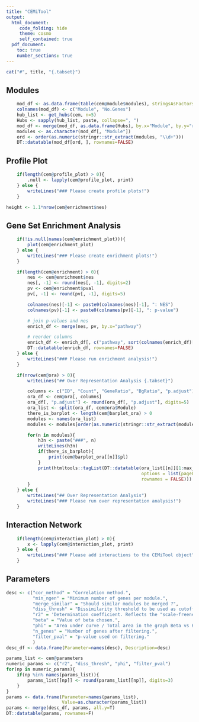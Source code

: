 ```yaml
---
title: "CEMiTool"
output:
  html_document:
     code_folding: hide
     theme: cosmo
     self_contained: true
  pdf_document:
    toc: true
    number_sections: true
---
```


```r
cat("#", title, "{.tabset}")
```

## Modules ##
```r
    mod_df <- as.data.frame(table(cem@module$modules), stringsAsFactors=FALSE)
    colnames(mod_df) <- c("Module", "No.Genes")
    hub_list <- get_hubs(cem, n=5)
    Hubs <- sapply(hub_list, paste, collapse=", ")
    mod_df <- merge(mod_df, as.data.frame(Hubs), by.x="Module", by.y="row.names")
    modules <- as.character(mod_df[, "Module"])
    ord <- order(as.numeric(stringr::str_extract(modules, "\\d+")))
    DT::datatable(mod_df[ord, ], rownames=FALSE)
```



## Profile Plot
```r
    if(length(cem@profile_plot) > 0){
        .null <- lapply(cem@profile_plot, print)
    } else {
        writeLines("### Please create profile plots!")
    }
```

```r
height <- 1.1*nrow(cem@enrichment$nes)
```

## Gene Set Enrichment Analysis 
```r
    if(!is.null(names(cem@enrichment_plot))){
        plot(cem@enrichment_plot)
    } else {
        writeLines("### Please create enrichment plots!")
    }
```

```r
    if(length(cem@enrichment) > 0){
        nes <- cem@enrichment$nes
        nes[, -1] <- round(nes[, -1], digits=2)
        pv <- cem@enrichment$pval
        pv[, -1] <- round(pv[, -1], digits=5)

        colnames(nes)[-1] <- paste0(colnames(nes)[-1], ": NES")
        colnames(pv)[-1] <- paste0(colnames(pv)[-1], ": p-value")

        # join p-values and nes
        enrich_df <- merge(nes, pv, by.x="pathway")

        # reorder columns
        enrich_df <- enrich_df[, c("pathway", sort(colnames(enrich_df)[-1]))]
        DT::datatable(enrich_df, rownames=FALSE)
    } else {
        writeLines("### Please run enrichment analysis!")
    }

```

```r
    if(nrow(cem@ora) > 0){
        writeLines("## Over Representation Analysis {.tabset}")

        columns <- c("ID", "Count", "GeneRatio", "BgRatio", "p.adjust")
        ora_df <- cem@ora[, columns]
        ora_df[, "p.adjust"] <- round(ora_df[, "p.adjust"], digits=5)
        ora_list <- split(ora_df, cem@ora$Module)
        there_is_barplot <- length(cem@barplot_ora) > 0
        modules <- names(ora_list)
        modules <- modules[order(as.numeric(stringr::str_extract(modules, "\\d+")))]

        for(n in modules){
            h3n <- paste("###", n) 
            writeLines(h3n)
            if(there_is_barplot){
                print(cem@barplot_ora[[n]]$pl)
            }
            print(htmltools::tagList(DT::datatable(ora_list[[n]][1:max_rows_ora, ], 
                                                   options = list(pageLength=5), 
                                                   rownames = FALSE)))
        }
    } else {
        writeLines("## Over Representation Analysis")
        writeLines("### Please run over representation analysis!")
    }
```

## Interaction Network
```r
    if(length(cem@interaction_plot) > 0){
        x <- lapply(cem@interaction_plot, print)
    } else {
        writeLines("### Please add interactions to the CEMiTool object")
    }
```

## Parameters ##
```r
desc <- c("cor_method" = "Correlation method.",
          "min_ngen" = "Minimum number of genes per module.",
          "merge_similar" = "Should similar modules be merged ?",
          "diss_thresh" = "Dissimilarity threshold to be used as cutoff on hierarchical cluster.",
          "r2" = 'Determination coefficient. Reflects the "scale-freeness" of the resultant network.',
          "beta" = "Value of beta chosen.",
          "phi" = "Area under curve / Total area in the graph Beta vs R^2.",
          "n_genes" = "Number of genes after filtering.",
          "filter_pval" = "p-value used on filtering."
          )
desc_df <- data.frame(Parameter=names(desc), Description=desc)

params_list <- cem@parameters
numeric_params <- c("r2", "diss_thresh", "phi", "filter_pval")
for(np in numeric_params){
	if(np %in% names(params_list)){
		params_list[[np]] <- round(params_list[[np]], digits=3)
	}
}
params <- data.frame(Parameter=names(params_list), 
                     Value=as.character(params_list))
params <- merge(desc_df, params, all.y=T)
DT::datatable(params, rownames=F)
```
